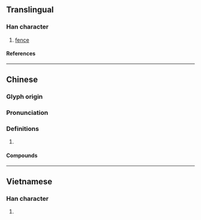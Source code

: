 {{character info/new}}
==Translingual==

===Han character===
{{Han char|rn=75|rad=木|as=07|sn=11|four=41914|canj=DPPG|ids=⿰木坒}}

# [[fence]]

====References====
{{Han ref|kx=0528.220|dkj=14842|dj=0917.100|hdz=21212.070|uh=6890}}

----

==Chinese==
{{zh-forms}}

===Glyph origin===
{{Han etym}}

===Pronunciation===
{{zh-pron
|c=bai6
|mc=y
|oc=y
|cat=
}}

===Definitions===
{{zh-hanzi}}

# {{rfdef|zh}}

====Compounds====
{{zh-der|梐枑|梐梱}}

----

==Vietnamese==

===Han character===
{{vi-readings|rs=木07|reading=bẹ}}

# {{defn|lang=vi|sort=木07}}